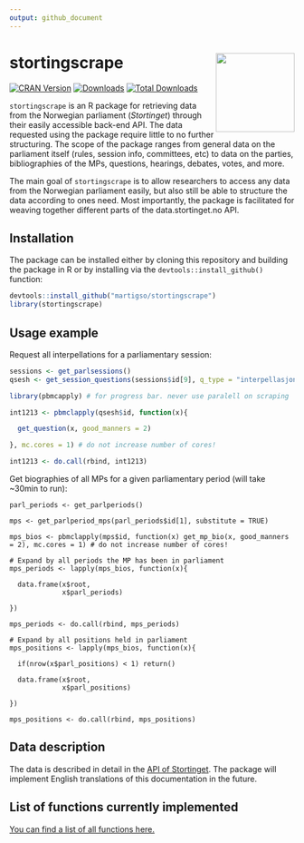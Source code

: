 ```yaml
---
output: github_document
---
```


# stortingscrape <img src="man/figures/logo.png" align="right" height="139"/>

<!-- badges: start -->
[![CRAN Version](http://www.r-pkg.org/badges/version/stortingscrape)](https://cran.r-project.org/package=stortingscrape)
[![Downloads](http://cranlogs.r-pkg.org/badges/stortingscrape)](https://cran.r-project.org/package=stortingscrape)
[![Total Downloads](http://cranlogs.r-pkg.org/badges/grand-total/stortingscrape?color=orange)](https://cran.r-project.org/package=stortingscrape)



`stortingscrape` is an R package for retrieving data from the Norwegian parliament
(*Stortinget*) through their easily accessible back-end API. The data
requested using the package require little to no further structuring. The scope
of the package ranges from general data on the
parliament itself (rules, session info, committees, etc) to data on the parties,
bibliographies of the MPs, questions, hearings, debates, votes, and more.

The main goal of `stortingscrape` is to allow researchers to access any data
from the Norwegian parliament easily, but also still be able to structure the
data according to ones need. Most importantly, the package is facilitated for
weaving together different parts of the data.stortinget.no API.

## Installation

The package can be installed either by cloning this repository and building the package in R or
by installing via the `devtools::install_github()` function:

```r
devtools::install_github("martigso/stortingscrape")
library(stortingscrape)
```

## Usage example

Request all interpellations for a parliamentary session:

```r

sessions <- get_parlsessions()
qsesh <- get_session_questions(sessions$id[9], q_type = "interpellasjoner")

library(pbmcapply) # for progress bar. never use paralell on scraping

int1213 <- pbmclapply(qsesh$id, function(x){

  get_question(x, good_manners = 2)

}, mc.cores = 1) # do not increase number of cores!

int1213 <- do.call(rbind, int1213)
```

Get biographies of all MPs for a given parliamentary period (will take ~30min to run):

```
parl_periods <- get_parlperiods()

mps <- get_parlperiod_mps(parl_periods$id[1], substitute = TRUE)

mps_bios <- pbmclapply(mps$id, function(x) get_mp_bio(x, good_manners = 2), mc.cores = 1) # do not increase number of cores!

# Expand by all periods the MP has been in parliament
mps_periods <- lapply(mps_bios, function(x){
  
  data.frame(x$root,
             x$parl_periods)

})

mps_periods <- do.call(rbind, mps_periods)

# Expand by all positions held in parliament
mps_positions <- lapply(mps_bios, function(x){
  
  if(nrow(x$parl_positions) < 1) return()
  
  data.frame(x$root,
             x$parl_positions)
  
})

mps_positions <- do.call(rbind, mps_positions)

```
## Data description

The data is described in detail in the [API of Stortinget](https://data.stortinget.no/dokumentasjon-og-hjelp/). The package will implement English translations of this documentation in the future.

## List of functions currently implemented 

[You can find a list of all functions here.](https://martigso.github.io/stortingscrape/functions.html)
